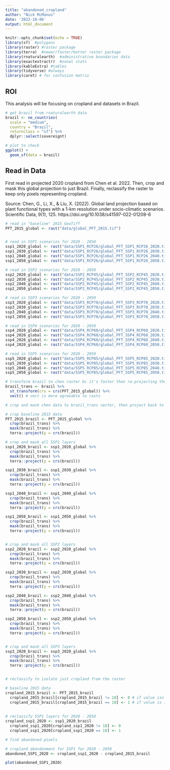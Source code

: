 ```yaml
---
title: "abandoned_cropland"
author: "Nick McManus"
date: '2022-10-06'
output: html_document
---
```


```r
knitr::opts_chunk$set(echo = TRUE)
library(sf)  #polygons
library(raster) #raster package
library(terra)  #newer/faster/better raster package
library(rnaturalearth)  #administrative boundaries data
library(exactextractr)  #zonal stats
library(kableExtra) #tables
library(tidyverse) #always
library(caret) # for confusion matrix
```

## ROI

This analysis will be focusing on cropland and datasets in Brazil. 

```r
# get brazil from rnaturalearth data
brazil <- ne_countries(
  scale = "medium",
  country = "Brazil",
  returnclass = "sf") %>% 
  dplyr::select(sovereignt)

# plot to check
ggplot() +
  geom_sf(data = brazil)
```

## Read in Data

First read in projected 2020 cropland from Chen et al. 2022. Then, crop and mask this global projection to just Brazil. Finally, reclassify the raster to keep only pixels representing cropland.

Source: Chen, G., Li, X., & Liu, X. (2022). Global land projection based on plant functional types with a 1-km resolution under socio-climatic scenarios. Scientific Data, 9(1), 125. https://doi.org/10.1038/s41597-022-01208-6

```r
# read in "baseline" 2015 GeoTiff
PFT_2015_global <- rast("data/global_PFT_2015.tif")


# read in SSP1 scenarios for 2020 - 2050
ssp1_2020_global <- rast("data/SSP1_RCP26/global_PFT_SSP1_RCP26_2020.tif")   #2020
ssp1_2030_global <- rast("data/SSP1_RCP26/global_PFT_SSP1_RCP26_2030.tif")   #2030
ssp1_2040_global <- rast("data/SSP1_RCP26/global_PFT_SSP1_RCP26_2040.tif")   #2040
ssp1_2050_global <- rast("data/SSP1_RCP26/global_PFT_SSP1_RCP26_2050.tif")   #2050

# read in SSP2 scenarios for 2020 - 2050
ssp2_2020_global <- rast("data/SSP2_RCP45/global_PFT_SSP2_RCP45_2020.tif")   #2020
ssp2_2030_global <- rast("data/SSP2_RCP45/global_PFT_SSP2_RCP45_2030.tif")   #2030
ssp2_2040_global <- rast("data/SSP2_RCP45/global_PFT_SSP2_RCP45_2040.tif")   #2040
ssp2_2050_global <- rast("data/SSP2_RCP45/global_PFT_SSP2_RCP45_2050.tif")   #2050

# read in SSP3 scenarios for 2020 - 2050
ssp3_2020_global <- rast("data/SSP3_RCP70/global_PFT_SSP3_RCP70_2020.tif")   #2020
ssp3_2030_global <- rast("data/SSP3_RCP70/global_PFT_SSP3_RCP70_2030.tif")   #2030
ssp3_2040_global <- rast("data/SSP3_RCP70/global_PFT_SSP3_RCP70_2040.tif")   #2040
ssp3_2050_global <- rast("data/SSP3_RCP70/global_PFT_SSP3_RCP70_2050.tif")   #2050

# read in SSP4 scenarios for 2020 - 2050
ssp4_2020_global <- rast("data/SSP4_RCP60/global_PFT_SSP4_RCP60_2020.tif")   #2020
ssp4_2020_global <- rast("data/SSP4_RCP60/global_PFT_SSP4_RCP60_2030.tif")   #2030
ssp4_2020_global <- rast("data/SSP4_RCP60/global_PFT_SSP4_RCP60_2040.tif")   #2040
ssp4_2020_global <- rast("data/SSP4_RCP60/global_PFT_SSP4_RCP60_2050.tif")   #2050

# read in SSP5 scenarios for 2020 - 2050
ssp5_2020_global <- rast("data/SSP5_RCP85/global_PFT_SSP5_RCP85_2020.tif")   #2020
ssp5_2030_global <- rast("data/SSP5_RCP85/global_PFT_SSP5_RCP85_2030.tif")   #2030
ssp5_2040_global <- rast("data/SSP5_RCP85/global_PFT_SSP5_RCP85_2040.tif")   #2040
ssp5_2050_global <- rast("data/SSP5_RCP85/global_PFT_SSP5_RCP85_2050.tif")   #2050
```


```r
# transform brazil to chen raster bc it's faster than re-projecting the whole global raster
brazil_trans <- brazil %>% 
  st_transform(crs = crs(PFT_2015_global)) %>% 
  vect() # vect is more agreeable to rasts
```


```r
# crop and mask chen data to brazil_trans vector, then project back to our desired crs

# crop baseline 2015 data
PFT_2015_brazil <- PFT_2015_global %>% 
  crop(brazil_trans) %>% 
  mask(brazil_trans) %>% 
  terra::project(y = crs(brazil))

# crop and mask all SSP1 layers
ssp1_2020_brazil <- ssp1_2020_global %>% 
  crop(brazil_trans) %>% 
  mask(brazil_trans) %>% 
  terra::project(y = crs(brazil))

ssp1_2030_brazil <- ssp1_2030_global %>% 
  crop(brazil_trans) %>% 
  mask(brazil_trans) %>% 
  terra::project(y = crs(brazil))

ssp1_2040_brazil <- ssp1_2040_global %>% 
  crop(brazil_trans) %>% 
  mask(brazil_trans) %>% 
  terra::project(y = crs(brazil))

ssp1_2050_brazil <- ssp1_2050_global %>% 
  crop(brazil_trans) %>% 
  mask(brazil_trans) %>% 
  terra::project(y = crs(brazil))


# crop and mask all SSP2 layers
ssp2_2020_brazil <- ssp2_2020_global %>% 
  crop(brazil_trans) %>% 
  mask(brazil_trans) %>% 
  terra::project(y = crs(brazil))

ssp2_2030_brazil <- ssp2_2030_global %>% 
  crop(brazil_trans) %>% 
  mask(brazil_trans) %>% 
  terra::project(y = crs(brazil))

ssp2_2040_brazil <- ssp2_2040_global %>% 
  crop(brazil_trans) %>% 
  mask(brazil_trans) %>% 
  terra::project(y = crs(brazil))

ssp2_2050_brazil <- ssp2_2050_global %>% 
  crop(brazil_trans) %>% 
  mask(brazil_trans) %>% 
  terra::project(y = crs(brazil))


# crop and mask all SSP3 layers
ssp3_2020_brazil <- ssp3_2020_global %>% 
  crop(brazil_trans) %>% 
  mask(brazil_trans) %>% 
  terra::project(y = crs(brazil))



```


```r
# reclassify to isolate just cropland from the raster

# baseline 2015 data
cropland_2015_brazil <- PFT_2015_brazil 
  cropland_2015_brazil[cropland_2015_brazil != 18] <- 0 # if value isn't 18, make 0
  cropland_2015_brazil[cropland_2015_brazil == 18] <- 1 # if value is 18, make 1
  
  
# reclassify SSP1 layers for 2020 - 2050
cropland_ssp1_2020 <- ssp1_2020_brazil
  cropland_ssp1_2020[cropland_ssp1_2020 != 18] <- 0
  cropland_ssp1_2020[cropland_ssp1_2020 == 18] <- 1

```


```r
# find abandoned pixels

# cropland abandonment for SSP1 for 2020 - 2050
abandoned_SSP1_2020 <- cropland_ssp1_2020 - cropland_2015_brazil

plot(abandoned_SSP1_2020)
```




